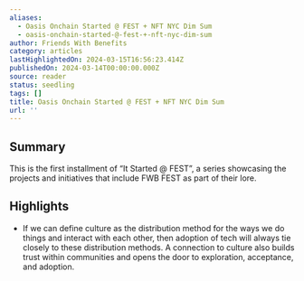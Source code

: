 ```yaml
---
aliases:
  - Oasis Onchain Started @ FEST + NFT NYC Dim Sum
  - oasis-onchain-started-@-fest-+-nft-nyc-dim-sum
author: Friends With Benefits
category: articles
lastHighlightedOn: 2024-03-15T16:56:23.414Z
publishedOn: 2024-03-14T00:00:00.000Z
source: reader
status: seedling
tags: []
title: Oasis Onchain Started @ FEST + NFT NYC Dim Sum
url: ''
---
```

## Summary

This is the first installment of “It Started @ FEST”, a series showcasing the projects and initiatives that include FWB FEST as part of their lore.

## Highlights

- If we can define culture as the distribution method for the ways we do things and interact with each other, then adoption of tech will always tie closely to these distribution methods. A connection to culture also builds trust within communities and opens the door to exploration, acceptance, and adoption.
